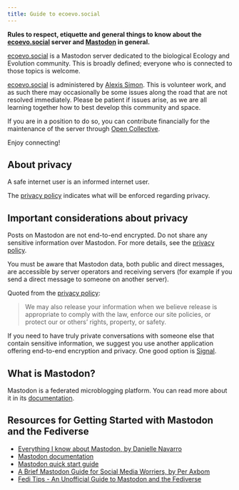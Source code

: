 ```yaml
---
title: Guide to ecoevo.social
---
```


**Rules to respect, etiquette and general things to know about the 
[ecoevo.social](https://ecoevo.social/) server and [Mastodon](#what-is-mastodon) in general.**

[ecoevo.social](https://ecoevo.social/) is a Mastodon server dedicated to the biological Ecology and Evolution community.
This is broadly defined; everyone who is connected to those topics is welcome.

[ecoevo.social](https://ecoevo.social/) is administered by [Alexis Simon](https://ecoevo.social/@alxsim).
This is volunteer work, and as such there may occasionally be some issues along the road that are not resolved immediately.
Please be patient if issues arise, as we are all learning together how to best develop this community and space.

If you are in a position to do so, you can contribute financially for the maintenance of the server
through [Open Collective](https://opencollective.com/ecoevosocial).

Enjoy connecting!

## About privacy {.unnumbered}

A safe internet user is an informed internet user.

The [privacy policy](https://ecoevo.social/terms) indicates what will be enforced regarding privacy.

:::{.callout-warning}
## Important considerations about privacy

Posts on Mastodon are not end-to-end encrypted. Do not share any sensitive information over Mastodon.
For more details, see the [privacy policy](https://ecoevo.social/terms).

You must be aware that Mastodon data, both public and direct messages,
are accessible by server operators and receiving servers 
(for example if you send a direct message to someone on another server).

Quoted from the [privacy policy](https://ecoevo.social/terms):

> We may also release your information when we believe release is appropriate to comply
> with the law, enforce our site policies, or protect our or others' rights, property, or safety.

If you need to have truly private conversations with someone else that contain sensitive information,
we suggest you use another application offering end-to-end encryption and privacy. One good option is [Signal](https://signal.org).
:::

## What is Mastodon? {.unnumbered}

Mastodon is a federated microblogging platform. You can read more about it in its [documentation](https://docs.joinmastodon.org/).

## Resources for Getting Started with Mastodon and the Fediverse {.unnumbered}

* [Everything I know about Mastodon, by Danielle Navarro](https://blog.djnavarro.net/posts/2022-11-03_what-i-know-about-mastodon)
* [Mastodon documentation](https://docs.joinmastodon.org/)
* [Mastodon quick start guide](https://blog.joinmastodon.org/2018/08/mastodon-quick-start-guide/)
* [A Brief Mastodon Guide for Social Media Worriers, by Per Axbom](https://axbom.com/mastodon-guide/)
* [Fedi Tips - An Unofficial Guide to Mastodon and the Fediverse](https://fedi.tips)
